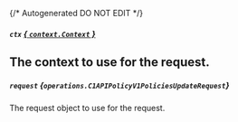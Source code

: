 {/* Autogenerated DO NOT EDIT  */}

##### `ctx` [*{ `context.Context` }*](https://pkg.go.dev/context#Context)
The context to use for the request.
---
##### `request` *{`operations.C1APIPolicyV1PoliciesUpdateRequest`}*
The request object to use for the request.

<Collapsible openLabel={Labels.showProperties} closeLabel={Labels.hideProperties}>
  <C1APIPolicyV1PoliciesUpdateRequest />
</Collapsible>


